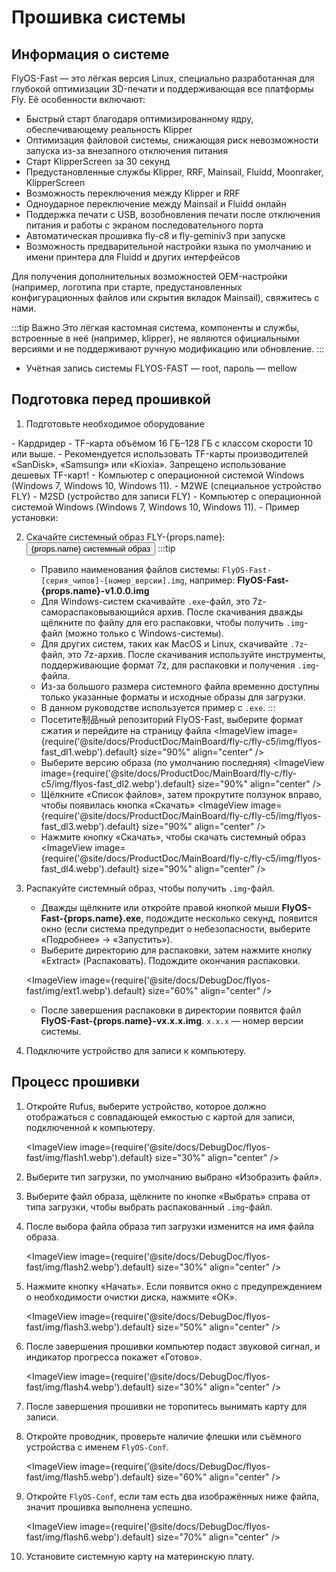 
# Прошивка системы

## Информация о системе
FlyOS-Fast — это лёгкая версия Linux, специально разработанная для глубокой оптимизации 3D-печати и поддерживающая все платформы Fly. Её особенности включают:

- Быстрый старт благодаря оптимизированному ядру, обеспечивающему реальность Klipper
- Оптимизация файловой системы, снижающая риск невозможности запуска из-за внезапного отключения питания
- Старт KlipperScreen за 30 секунд
- Предустановленные службы Klipper, RRF, Mainsail, Fluidd, Moonraker, KlipperScreen
- Возможность переключения между Klipper и RRF
- Одноударное переключение между Mainsail и Fluidd онлайн
- Поддержка печати с USB, возобновления печати после отключения питания и работы с экраном последовательного порта
- Автоматическая прошивка fly-c8 и fly-geminiv3 при запуске
- Возможность предварительной настройки языка по умолчанию и имени принтера для Fluidd и других интерфейсов

Для получения дополнительных возможностей OEM-настройки (например, логотипа при старте, предустановленных конфигурационных файлов или скрытия вкладок Mainsail), свяжитесь с нами.

:::tip Важно
Это лёгкая кастомная система, компоненты и службы, встроенные в неё (например, klipper), не являются официальными версиями и не поддерживают ручную модификацию или обновление.
:::

- Учётная запись системы FLYOS-FAST — root, пароль — mellow


## Подготовка перед прошивкой

1. Подготовьте необходимое оборудование

<Tabs>
    <TabItem value="usb" label="Если вы используете TF-карту для запуска системы, подготовьте следующее оборудование" default>
        - Кардридер
        - TF-карта объёмом 16 ГБ–128 ГБ с классом скорости 10 или выше.
        - Рекомендуется использовать TF-карты производителей «SanDisk», «Samsung» или «Kioxia». Запрещено использование дешевых TF-карт!
        - Компьютер с операционной системой Windows (Windows 7, Windows 10, Windows 11).
    </TabItem>
    <TabItem value="can" label="Если вы используете M2WE для запуска системы, подготовьте следующее оборудование">
        - M2WE (специальное устройство FLY)
        - M2SD (устройство для записи FLY)
        - Компьютер с операционной системой Windows (Windows 7, Windows 10, Windows 11).
        - Пример установки:
            <ImageView image={require('@site/docs/General/fly-os/img/m2sd/m2sd-1.webp').default} size="90%" align="center" />
    </TabItem>
</Tabs>


2. Скачайте системный образ FLY-{props.name}: <Button variant="contained" disableElevation component="a" rel="noopener" href="https://g-ofpa1390.coding.net/public-artifacts/3D-Printers/flyos-fast/packages">{props.name} системный образ</Button>
    :::tip
    - Правило наименования файлов системы: `FlyOS-Fast-[серия_чипов]-[номер_версии].img`, например: **FlyOS-Fast-{props.name}-v1.0.0.img**
    - Для Windows-систем скачивайте `.exe`-файл, это 7z-самораспаковывающийся архив. После скачивания дважды щёлкните по файлу для его распаковки, чтобы получить `.img`-файл (можно только с Windows-системы).
    - Для других систем, таких как MacOS и Linux, скачивайте `.7z`-файл, это 7z-архив. После скачивания используйте инструменты, поддерживающие формат 7z, для распаковки и получения `.img`-файла.
    - Из-за большого размера системного файла временно доступны только указанные форматы и исходные образы для загрузки.
    - В данном руководстве используется пример с `.exe`.
    :::
    - Посетите制品ный репозиторий FlyOS-Fast, выберите формат сжатия и перейдите на страницу файла
    <ImageView image={require('@site/docs/ProductDoc/MainBoard/fly-c/fly-c5/img/flyos-fast_dl1.webp').default} size="90%" align="center" />
    - Выберите версию образа (по умолчанию последняя)
    <ImageView image={require('@site/docs/ProductDoc/MainBoard/fly-c/fly-c5/img/flyos-fast_dl2.webp').default} size="90%" align="center" />
    - Щёлкните «Список файлов», затем прокрутите ползунок вправо, чтобы появилась кнопка «Скачать»
    <ImageView image={require('@site/docs/ProductDoc/MainBoard/fly-c/fly-c5/img/flyos-fast_dl3.webp').default} size="90%" align="center" />
    - Нажмите кнопку «Скачать», чтобы скачать системный образ
    <ImageView image={require('@site/docs/ProductDoc/MainBoard/fly-c/fly-c5/img/flyos-fast_dl4.webp').default} size="90%" align="center" />


3. Распакуйте системный образ, чтобы получить `.img`-файл.
    - Дважды щёлкните или откройте правой кнопкой мыши **FlyOS-Fast-{props.name}.exe**, подождите несколько секунд, появится окно (если система предупредит о небезопасности, выберите «Подробнее» -> «Запустить»).
    - Выберите директорию для распаковки, затем нажмите кнопку «Extract» (Распаковать). Подождите окончания распаковки.
    
    <ImageView image={require('@site/docs/DebugDoc/flyos-fast/img/ext1.webp').default} size="60%" align="center" />

    - После завершения распаковки в директории появится файл **FlyOS-Fast-{props.name}-vx.x.x.img**. `x.x.x` — номер версии системы.


4. Подключите устройство для записи к компьютеру.


## Процесс прошивки

1. Откройте Rufus, выберите устройство, которое должно отображаться с совпадающей емкостью с картой для записи, подключенной к компьютеру.

    <ImageView image={require('@site/docs/DebugDoc/flyos-fast/img/flash1.webp').default} size="30%" align="center" />

2. Выберите тип загрузки, по умолчанию выбрано «Изобразить файл».
3. Выберите файл образа, щёлкните по кнопке «Выбрать» справа от типа загрузки, чтобы выбрать распакованный `.img`-файл.
4. После выбора файла образа тип загрузки изменится на имя файла образа.

    <ImageView image={require('@site/docs/DebugDoc/flyos-fast/img/flash2.webp').default} size="30%" align="center" />

5. Нажмите кнопку «Начать». Если появится окно с предупреждением о необходимости очистки диска, нажмите «ОК».

    <ImageView image={require('@site/docs/DebugDoc/flyos-fast/img/flash3.webp').default} size="50%" align="center" />

6. После завершения прошивки компьютер подаст звуковой сигнал, и индикатор прогресса покажет «Готово».

    <ImageView image={require('@site/docs/DebugDoc/flyos-fast/img/flash4.webp').default} size="30%" align="center" />

7. После завершения прошивки не торопитесь вынимать карту для записи.
8. Откройте проводник, проверьте наличие флешки или съёмного устройства с именем `FlyOS-Conf`.

    <ImageView image={require('@site/docs/DebugDoc/flyos-fast/img/flash5.webp').default} size="60%" align="center" />

9. Откройте `FlyOS-Conf`, если там есть два изображённых ниже файла, значит прошивка выполнена успешно.

    <ImageView image={require('@site/docs/DebugDoc/flyos-fast/img/flash6.webp').default} size="70%" align="center" />

10. Установите системную карту на материнскую плату.
